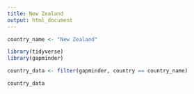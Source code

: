 ```yaml
---
title: New Zealand
output: html_document
---
```


<!-- This file by Charlotte Wickham is licensed under a Creative Commons Attribution 4.0 International License. -->

```r
country_name <- "New Zealand"
```


```r
library(tidyverse)
library(gapminder)
```

```r
country_data <- filter(gapminder, country == country_name)
```

```r
country_data
```
